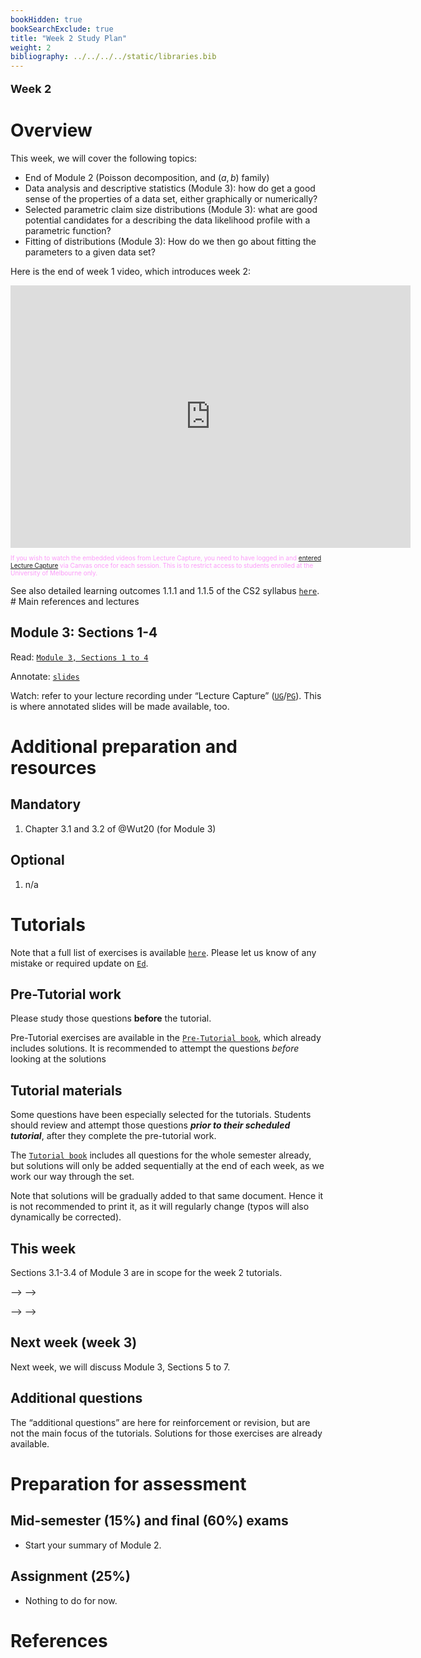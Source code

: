 ```yaml
---
bookHidden: true
bookSearchExclude: true
title: "Week 2 Study Plan"
weight: 2
bibliography: ../../../../static/libraries.bib
---
```



<p style="font-size:18px;font-weight:bold;">Week 2</p> 

# Overview


This week, we will cover the following topics:

- End of Module 2 (Poisson decomposition, and $(a,b)$ family)
- Data analysis and descriptive statistics (Module 3): how do get a good sense of the properties of a data set, either graphically or numerically?
- Selected parametric claim size distributions (Module 3): what are good potential candidates for a describing the data likelihood profile with a parametric function?
- Fitting of distributions (Module 3): How do we then go about fitting the parameters to a given data set?


Here is the end of week 1 video, which introduces week 2:

<!--html_preserve-->
<iframe height="420" width="640" allowfullscreen frameborder=0 src="https://echo360.net.au/media/2082fb0b-ecb8-41ba-9937-27b1048f9c06/public?autoplay=false&automute=false"></iframe>
<!--/html_preserve-->

<p style="font-size:10px;color: rgb(252, 156, 249);"> If you wish to watch the embedded videos from Lecture Capture, you need to have logged in and <a href="https://canvas.lms.unimelb.edu.au/courses/150864/external_tools/701">entered Lecture Capture</a> via Canvas once for each session. This is to restrict access to students enrolled at the University of Melbourne only. </p>





See also detailed learning outcomes 1.1.1 and 1.1.5 of the CS2 syllabus [``here``](../../0-subject-guide/SILO).
# Main references and lectures


## Module 3: Sections 1-4

Read: [``Module 3, Sections 1 to 4``](../../1-claims-modelling/m3-individual-claim-size-modelling/)

Annotate: [``slides``](../../../output/23-GIM-M3-lec.pdf) 
<!-- [``annotated slides``](../../../output/22-GIM-M1-lec_a.pdf) -->

Watch: refer to your lecture recording under "Lecture Capture" ([``UG``](https://canvas.lms.unimelb.edu.au/courses/150824/external_tools/701)/[``PG``](https://canvas.lms.unimelb.edu.au/courses/150864/external_tools/701)). This is where annotated slides will be made available, too.



# Additional preparation and resources

## Mandatory

1. Chapter 3.1 and 3.2 of @Wut20 (for Module 3)

## Optional

1. n/a



# Tutorials

Note that a full list of exercises is available [``here``](https://canvas.lms.unimelb.edu.au/courses/173733/modules/items/4466801). Please let us know of any mistake or required update on [``Ed``](https://canvas.lms.unimelb.edu.au/courses/173733/external_tools/5601?display=borderless).

## Pre-Tutorial work

Please study those questions **before** the tutorial.

Pre-Tutorial exercises are available in the [``Pre-Tutorial book``](https://canvas.lms.unimelb.edu.au/courses/173733/modules/items/4464391), which already includes solutions. It is recommended to attempt the questions *before* looking at the solutions

## Tutorial materials

Some questions have been especially selected for the tutorials. Students should review and attempt those questions ***prior to their scheduled tutorial***, after they complete the pre-tutorial work. 

The [``Tutorial book``](https://canvas.lms.unimelb.edu.au/courses/173733/modules/items/4464392) includes all questions for the whole semester already, but solutions will only be added sequentially at the end of each week, as we work our way through the set.

Note that solutions will be gradually added to that same document. Hence it is not recommended to print it, as it will regularly change (typos will also dynamically be corrected).

## This week

Sections 3.1-3.4 of Module 3 are in scope for the week 2 tutorials. 

<!-- Here is the recording available for Week 2 from William: -->

<!-- <!--html_preserve--> -->
<!-- <iframe height="420" width="640" allowfullscreen frameborder=0 src="https://echo360.net.au/media/37147348-9bb8-419b-b085-2009b577e9d7/public?autoplay=false&automute=false"></iframe> -->
<!-- <!--/html_preserve--> -->

<!-- Here is the recording available for Week 2 from Eric: -->

<!-- <!--html_preserve--> -->
<!-- <iframe height="420" width="640" allowfullscreen frameborder=0 src="https://echo360.net.au/media/6c60a367-930d-416f-9884-5400aff0af5e/public?autoplay=false&automute=false"></iframe> -->
<!-- <!--/html_preserve--> -->

<!-- <p style="font-size:10px;color: rgb(252, 156, 249);"> If you wish to watch the embedded videos from Lecture Capture, you need to have logged in and <a href="https://canvas.lms.unimelb.edu.au/courses/145406/external_tools/701">entered Lecture Capture</a> via Canvas once for each session. This is to restrict access to students enrolled at the University of Melbourne only. </p> -->


## Next week (week 3)

Next week, we will discuss Module 3, Sections 5 to 7.



## Additional questions

The "additional questions" are here for reinforcement or revision, but are not the main focus of the tutorials. Solutions for those exercises are already available.

# Preparation for assessment


## Mid-semester (15%) and final (60%) exams

<!-- install.packages("devtools") -->
<!-- devtools::install_github("hadley/emo") -->

- Start your summary of Module 2. 

## Assignment (25%)

- Nothing to do for now.


# References